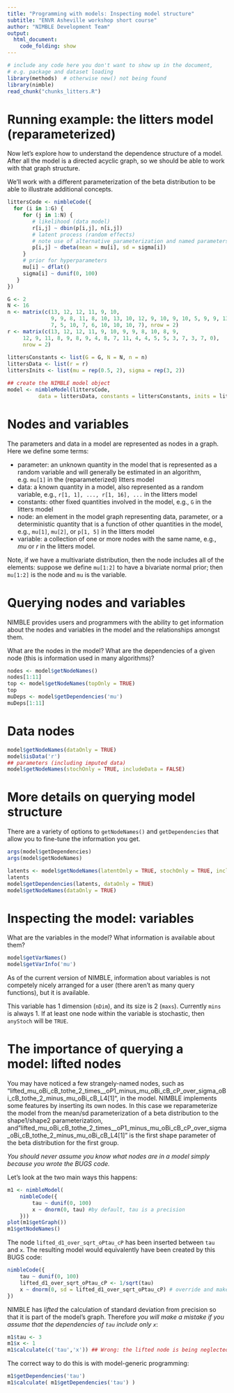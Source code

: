 ```yaml
---
title: "Programming with models: Inspecting model structure"
subtitle: "ENVR Asheville workshop short course"
author: "NIMBLE Development Team"
output:
  html_document:
    code_folding: show
---
```


```r
# include any code here you don't want to show up in the document,
# e.g. package and dataset loading
library(methods)  # otherwise new() not being found 
library(nimble)
read_chunk("chunks_litters.R")
```

# Running example: the litters model (reparameterized)

Now let's explore how to understand the dependence structure of a model. After all the model is a directed acyclic graph, so we should be able to work with that graph structure.

We'll work with a different parameterization of the beta distribution to be able to illustrate additional concepts.

```r
littersCode <- nimbleCode({
  for (i in 1:G) {
     for (j in 1:N) {
        # likelihood (data model)
        r[i,j] ~ dbin(p[i,j], n[i,j])
        # latent process (random effects)
        # note use of alternative parameterization and named parameters
        p[i,j] ~ dbeta(mean = mu[i], sd = sigma[i])
     }
     # prior for hyperparameters
     mu[i] ~ dflat()
     sigma[i] ~ dunif(0, 100)
   }
})
```

```r
G <- 2
N <- 16
n <- matrix(c(13, 12, 12, 11, 9, 10, 
              9, 9, 8, 11, 8, 10, 13, 10, 12, 9, 10, 9, 10, 5, 9, 9, 13, 
              7, 5, 10, 7, 6, 10, 10, 10, 7), nrow = 2)
r <- matrix(c(13, 12, 12, 11, 9, 10, 9, 9, 8, 10, 8, 9, 
     12, 9, 11, 8, 9, 8, 9, 4, 8, 7, 11, 4, 4, 5, 5, 3, 7, 3, 7, 0), 
     nrow = 2)
              
littersConstants <- list(G = G, N = N, n = n)
littersData <- list(r = r)
littersInits <- list(mu = rep(0.5, 2), sigma = rep(3, 2))

## create the NIMBLE model object
model <- nimbleModel(littersCode, 
          data = littersData, constants = littersConstants, inits = littersInits)
```


# Nodes and variables

The parameters and data in a model are represented as nodes in a graph. Here we define some terms:

 - parameter: an unknown quantity in the model that is represented as a random variable and will generally be estimated in an algorithm, e.g. `mu[1]` in the (reparameterized) litters model
 - data: a known quantity in a model, also represented as a random variable, e.g., `r[1, 1], ..., r[1, 16], ...` in the litters model
 - constants: other fixed quantities involved in the model, e.g., `G` in the litters model
 - node: an element in the model graph representing data, parameter, or a deterministic quantity that is a function of other quantities in the model, e.g., `mu[1]`, `mu[2]`, or `p[1, 5]` in the litters model
 - variable: a collection of one or more nodes with the same name, e.g., *mu* or *r* in the litters model. 

Note, if we have a multivariate distribution, then the node includes all of the elements: suppose we define `mu[1:2]` to have a bivariate normal prior; then `mu[1:2]` is the node and `mu` is the variable. 

# Querying nodes and variables

NIMBLE provides users and programmers with the ability to get information about the nodes and variables in the model and the relationships amongst them.

What are the nodes in the model? What are the dependencies of a given node (this is information used in many algorithms)?


```r
nodes <- model$getNodeNames()
nodes[1:11]
top <- model$getNodeNames(topOnly = TRUE)
top
muDeps <- model$getDependencies('mu')
muDeps[1:11]
```

# Data nodes

```r
model$getNodeNames(dataOnly = TRUE)
model$isData('r')
## parameters (including imputed data)
model$getNodeNames(stochOnly = TRUE, includeData = FALSE)
```

# More details on querying model structure

There are a variety of options to `getNodeNames()` and `getDependencies` that allow you to fine-tune the information you get.

```r
args(model$getDependencies)
args(model$getNodeNames)

latents <- model$getNodeNames(latentOnly = TRUE, stochOnly = TRUE, includeData = FALSE)
latents
model$getDependencies(latents, dataOnly = TRUE)
model$getNodeNames(dataOnly = TRUE)
```

# Inspecting the model: variables

What are the variables in the model? What information is available about them?

```r
model$getVarNames()
model$getVarInfo('mu')
```

As of the current version of NIMBLE, information about
variables is not competely nicely arranged for a user (there aren't as
many query functions), but it is available.

This variable has 1 dimension (`nDim`), and its size is 2 (`maxs`).  Currently `mins` is always 1.  If at least one node within the variable is stochastic, then `anyStoch` will be `TRUE`.


# The importance of querying a model: lifted nodes

You may have noticed a few strangely-named nodes, such as "lifted_mu_oBi_cB_tothe_2_times__oP1_minus_mu_oBi_cB_cP_over_sigma_oBi_cB_tothe_2_minus_mu_oBi_cB_L4[1]", in the model. NIMBLE implements some features by inserting its own nodes. In this case we reparameterize the model from the mean/sd parameterization of a beta distribution to the shape1/shape2 parameterization, and "lifted_mu_oBi_cB_tothe_2_times__oP1_minus_mu_oBi_cB_cP_over_sigma_oBi_cB_tothe_2_minus_mu_oBi_cB_L4[1]" is the first shape parameter of the beta distribution for the first group.

*You should never assume you know what nodes are in a model simply
because you wrote the BUGS code.*

Let's look at the two main ways this happens:

```r
m1 <- nimbleModel(
    nimbleCode({
        tau ~ dunif(0, 100)
        x ~ dnorm(0, tau) #by default, tau is a precision
    }))
plot(m1$getGraph())
m1$getNodeNames()
```
The node `lifted_d1_over_sqrt_oPtau_cP` has been inserted between
`tau` and `x`.   The resulting model would equivalently have been
created by this BUGS code:

```r
nimbleCode({
    tau ~ dunif(0, 100)
    lifted_d1_over_sqrt_oPtau_cP <- 1/sqrt(tau)
    x ~ dnorm(0, sd = lifted_d1_over_sqrt_oPtau_cP) # override and make 2nd arg the SD
})
```

NIMBLE has *lifted* the calculation of standard deviation from
precision so that it is part of the model's graph.  Therefore *you
will make a mistake if you assume that the dependencies of `tau`
include only `x`*:

```r
m1$tau <- 3
m1$x <- 1
m1$calculate(c('tau','x')) ## Wrong: the lifted node is being neglected
```

The correct way to do this is with model-generic programming:
```r
m1$getDependencies('tau')
m1$calculate( m1$getDependencies('tau') )
```

